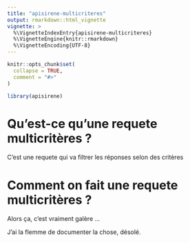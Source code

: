 ```yaml
---
title: "apisirene-multicriteres"
output: rmarkdown::html_vignette
vignette: >
  %\VignetteIndexEntry{apisirene-multicriteres}
  %\VignetteEngine{knitr::rmarkdown}
  %\VignetteEncoding{UTF-8}
---
```


```r
knitr::opts_chunk$set(
  collapse = TRUE,
  comment = "#>"
)
```

```r
library(apisirene)
```

# Qu'est-ce qu'une requete multicritères ?

C'est une requete qui va filtrer les réponses selon des critères

# Comment on fait une requete multicritères ?

Alors ça, c'est vraiment galère ...

J'ai la flemme de documenter la chose, désolé.
